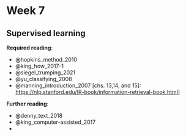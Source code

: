 # Week 7

## Supervised learning

**Required reading**:

- @hopkins_method_2010
- @king_how_2017-1
- @siegel_trumping_2021
- @yu_classifying_2008
- @manning_introduction_2007 [chs. 13,14, and 15]: [https://nlp.stanford.edu/IR-book/information-retrieval-book.html](https://nlp.stanford.edu/IR-book/information-retrieval-book.html)]

**Further reading**:

- @denny_text_2018
- @king_computer-assisted_2017
- 